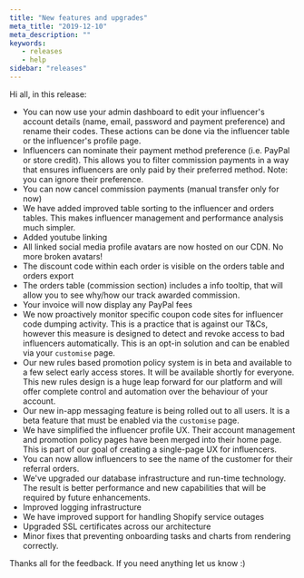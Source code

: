 ```yaml
---
title: "New features and upgrades"
meta_title: "2019-12-10"
meta_description: ""
keywords:
   - releases
   - help
sidebar: "releases"
---
```

 
Hi all, in this release:

* You can now use your admin dashboard to edit your influencer's account details (name, email, password and payment preference) and rename their codes. These actions can be done via the influencer table or the influencer's profile page.
* Influencers can nominate their payment method preference (i.e. PayPal or store credit). This allows you to filter commission payments in a way that ensures influencers are only paid by their preferred method. Note: you can ignore their preference.
* You can now cancel commission payments (manual transfer only for now)
* We have added improved table sorting to the influencer and orders tables. This makes influencer management and performance analysis much simpler.
* Added youtube linking
* All linked social media profile avatars are now hosted on our CDN. No more broken avatars!
* The discount code within each order is visible on the orders table and orders export
* The orders table (commission section) includes a info tooltip, that will allow you to see why/how our track awarded commission.
* Your invoice will now display any PayPal fees
* We now proactively monitor specific coupon code sites for influencer code dumping activity. This is a practice that is against our T&Cs, however this measure is designed to detect and revoke access to bad influencers automatically. This is an opt-in solution and can be enabled via your `customise` page. 
* Our new rules based promotion policy system is in beta and available to a few select early access stores. It will be available shortly for everyone. This new rules design is a huge leap forward for our platform and will offer complete control and automation over the behaviour of your account. 
* Our new in-app messaging feature is being rolled out to all users. It is a beta feature that must be enabled via the `customise` page.
* We have simplified the influencer profile UX. Their account management and promotion policy pages have been merged into their home page. This is part of our goal of creating a single-page UX for influencers. 
* You can now allow influencers to see the name of the customer for their referral orders.
* We've upgraded our database infrastructure and run-time technology. The result is better performance and new capabilities that will be required by future enhancements. 
* Improved logging infrastructure 
* We have improved support for handling Shopify service outages
* Upgraded SSL certificates across our architecture 
* Minor fixes that preventing onboarding tasks and charts from rendering correctly.

 
Thanks all for the feedback. If you need anything let us know :)
 
 




